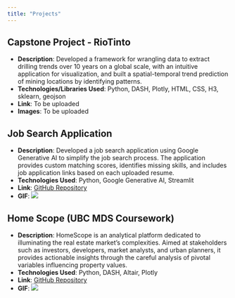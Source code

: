 ```yaml
---
title: "Projects"
---
```


## Capstone Project - RioTinto
- **Description**: Developed a framework for wrangling data to extract drilling trends over 10 years on a global scale, with an intuitive application for visualization, and built a spatial-temporal trend prediction of mining locations by identifying patterns.
- **Technologies/Libraries Used**: Python, DASH, Plotly, HTML, CSS, H3, sklearn, geojson
- **Link**: To be uploaded
- **Images**: To be uploaded

## Job Search Application
- **Description**: Developed a job search application using Google Generative AI to simplify the job search process. The application provides custom matching scores, identifies missing skills, and includes job application links based on each uploaded resume.
- **Technologies Used**: Python, Google Generative AI, Streamlit
- **Link**: [GitHub Repository](https://github.com/Aishwarya120111/job_search_application)
- **GIF**: ![](jobsearchapplication.gif)

## Home Scope (UBC MDS Coursework)
- **Description**: HomeScope is an analytical platform dedicated to illuminating the real estate market's complexities. Aimed at stakeholders such as investors, developers, market analysts, and urban planners, it provides actionable insights through the careful analysis of pivotal variables influencing property values.
- **Technologies Used**: Python, DASH, Altair, Plotly
- **Link**: [GitHub Repository](https://github.com/UBC-MDS/DSCI-532_2024_5_HomeScope/tree/main)
- **GIF**: ![](homescope.gif)


